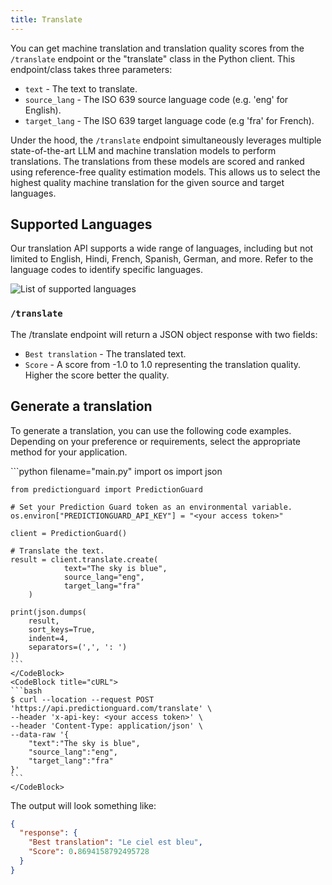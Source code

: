 ```yaml
---
title: Translate
---
```


You can get machine translation and translation quality scores from the `/translate` endpoint or the "translate" class in the Python client. This endpoint/class takes three parameters:

- `text` - The text to translate.
- `source_lang` - The ISO 639 source language code (e.g. 'eng' for English).
- `target_lang` - The ISO 639 target language code (e.g 'fra' for French).

Under the hood, the `/translate` endpoint simultaneously leverages multiple state-of-the-art LLM and machine translation models to perform translations. The translations from these models are scored and ranked using reference-free quality estimation models. This allows us to select the highest quality machine translation for the given source and target languages.

## Supported Languages

Our translation API supports a wide range of languages, including but not limited to English, Hindi, French, Spanish, German, and more. Refer to the language codes to identify specific languages.

![List of supported languages](https://publicpgdocimages.s3.amazonaws.com/languages.png)

### `/translate`

The /translate endpoint will return a JSON object response with two fields:

- `Best translation` - The translated text.
- `Score` - A score from -1.0 to 1.0 representing the translation quality. Higher the score better the quality.

## Generate a translation

To generate a translation, you can use the following code examples. Depending on your preference or requirements, select the appropriate method for your application.

<CodeBlocks>
    <CodeBlock title="Python">
    ```python filename="main.py"
    import os
    import json

    from predictionguard import PredictionGuard

    # Set your Prediction Guard token as an environmental variable.
    os.environ["PREDICTIONGUARD_API_KEY"] = "<your access token>"
    
    client = PredictionGuard()

    # Translate the text.
    result = client.translate.create(
        		text="The sky is blue",
                source_lang="eng",
                target_lang="fra"
        )

    print(json.dumps(
        result,
        sort_keys=True,
        indent=4,
        separators=(',', ': ')
    ))
    ```
    </CodeBlock>
    <CodeBlock title="cURL">
    ```bash
    $ curl --location --request POST 'https://api.predictionguard.com/translate' \
    --header 'x-api-key: <your access token>' \
    --header 'Content-Type: application/json' \
    --data-raw '{
        "text":"The sky is blue",
        "source_lang":"eng",
        "target_lang":"fra"
    }'
    ```
    </CodeBlock>

</CodeBlocks>

The output will look something like:

```json
{
  "response": {
    "Best translation": "Le ciel est bleu",
    "Score": 0.8694158792495728
  }
}
```
